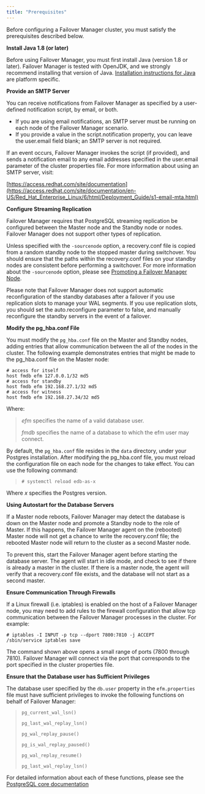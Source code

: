 ```yaml
---
title: "Prerequisites"
---
```


<div id="prerequisites" class="registered_link"></div>


Before configuring a Failover Manager cluster, you must satisfy the prerequisites described below.

**Install Java 1.8 (or later)**

Before using Failover Manager, you must first install Java (version 1.8 or later). Failover Manager is tested with OpenJDK, and we strongly recommend installing that version of Java. [Installation instructions for Java](https://openjdk.java.net/install/) are platform specific.

**Provide an SMTP Server**

You can receive notifications from Failover Manager as specified by a user-defined notification script, by email, or both.

-   If you are using email notifications, an SMTP server must be running on each node of the Failover Manager scenario.
-   If you provide a value in the script.notification property, you can leave the user.email field blank; an SMTP server is not required.

If an event occurs, Failover Manager invokes the script (if provided), and sends a notification email to any email addresses specified in the user.email parameter of the cluster properties file. For more information about using an SMTP server, visit:

[https://access.redhat.com/site/documentation](https://access.redhat.com/site/documentation/en-US/Red_Hat_Enterprise_Linux/6/html/Deployment_Guide/s1-email-mta.html)

**Configure Streaming Replication**

Failover Manager requires that PostgreSQL streaming replication be configured between the Master node and the Standby node or nodes. Failover Manager does not support other types of replication.

Unless specified with the `-sourcenode` option, a recovery.conf file is copied from a random standby node to the stopped master during switchover. You should ensure that the paths within the recovery.conf files on your standby nodes are consistent before performing a switchover. For more information about the `-sourcenode` option, please see [Promoting a Failover Manager Node](../#promote_node).

Please note that Failover Manager does not support automatic reconfiguration of the standby databases after a failover if you use replication slots to manage your WAL segments. If you use replication slots, you should set the auto.reconfigure parameter to false, and manually reconfigure the standby servers in the event of a failover.

**Modify the pg\_hba.conf File**

You must modify the `pg_hba.conf` file on the Master and Standby nodes, adding entries that allow communication between the all of the nodes in the cluster. The following example demonstrates entries that might be made to the pg\_hba.conf file on the Master node:

    # access for itself
    host fmdb efm 127.0.0.1/32 md5
    # access for standby
    host fmdb efm 192.168.27.1/32 md5
    # access for witness
    host fmdb efm 192.168.27.34/32 md5

Where:

> *efm* specifies the name of a valid database user.
>
> *fmdb* specifies the name of a database to which the efm user may connect.

By default, the `pg_hba.conf` file resides in the `data` directory, under your Postgres installation. After modifying the pg\_hba.conf file, you must reload the configuration file on each node for the changes to take effect. You can use the following command:

> `# systemctl reload edb-as-x`

Where *x* specifies the Postgres version.

**Using Autostart for the Database Servers**

If a Master node reboots, Failover Manager may detect the database is down on the Master node and promote a Standby node to the role of Master. If this happens, the Failover Manager agent on the (rebooted) Master node will not get a chance to write the recovery.conf file; the rebooted Master node will return to the cluster as a second Master node.

To prevent this, start the Failover Manager agent before starting the database server. The agent will start in idle mode, and check to see if there is already a master in the cluster. If there is a master node, the agent will verify that a recovery.conf file exists, and the database will not start as a second master.

**Ensure Communication Through Firewalls**

If a Linux firewall (i.e. iptables) is enabled on the host of a Failover Manager node, you may need to add rules to the firewall configuration that allow tcp communication between the Failover Manager processes in the cluster. For example:

    # iptables -I INPUT -p tcp --dport 7800:7810 -j ACCEPT
    /sbin/service iptables save

The command shown above opens a small range of ports (7800 through 7810). Failover Manager will connect via the port that corresponds to the port specified in the cluster properties file.

**Ensure that the Database user has Sufficient Privileges**

The database user specified by the `db.user` property in the `efm.properties` file must have sufficient privileges to invoke the following functions on behalf of Failover Manager:

> `pg_current_wal_lsn()`
>
> `pg_last_wal_replay_lsn()`
>
> `pg_wal_replay_pause()`
>
> `pg_is_wal_replay_paused()`
>
> `pg_wal_replay_resume()`
>
> `pg_last_wal_replay_lsn()`

For detailed information about each of these functions, please see the [PostgreSQL core documentation](https://www.postgresql.org/docs/10/static/index.html)
